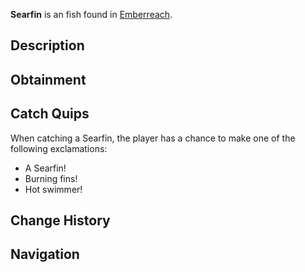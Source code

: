 {{FishInfobox
|image          = Searfin.png
|rarity         = Unusual
|sea            = Second Sea
|location       = [[Emberreach]]
|sublocation    = 
|sources        = Fishing Rod
|radar_location = 
|prog_speed     = -9
|xp             = 78
|weather        = Clear
|time           = Day
|season         = Summer
|bait           = Coal
|base_weight    = 630
|base_value     = 168
|weight_range   = 378
|base_chance    = 74
|base_resil     = 43
}}
'''Searfin''' is an {{Rarity|Unusual}} fish found in [[Emberreach]].

== Description ==
{{Description|A sleek fish, its fins shimmering with the heat of scorched tides.|Bestiary Entry}}

== Obtainment ==
{{Description|It glides where the sun ignites the stillness.|Bestiary Hint}}
{{Fish Availability|
Emberreach/Volcano
|top_rods      = 
Free Spirit Rod\262812.86\18391.5;
Trident Rod\259743.73\31476.3;
Leviathan's Fang Rod\256072.97\32867.84;
Azure Of Lagoon\230121.99\17589.04;
Egg Rod\202264.98\24690.24;
Precision Rod\153360.54\18584.56;
Verdant Shear Rod\196320.73\24268.8;
Shamrock Rod\157800.63\19122.62;
Nocturnal Rod\122156.2\122156.2;
Blazebringer Rod\197180.93\25308.84;
Great Dreamer Rod\193751.56\24868.67;
Haunted Rod\149728.37\18814.55;
Scurvy Rod\154110.49\19365.2;
No-Life Rod\193033.88\23723.62;
Seraphic Rod\173772.46\21058.12;
Ethereal Prism Rod\171547.65\13177.98;
Challenger's Rod\166873.96\20467.69;
Rod Of The Forgotten Fang\164227.9\19926.06;
Depthseeker Rod\163128.76\20441.45;
Rod Of The Exalted One\160852.12\19884.24;
Avalanche Rod\158496.59\19862.46;
Rod Of The Depths\157912.85\19238.6;
Volcanic Rod\157871.45\19540.63;
Zeus Rod\157012.19\19434.28;
Steady Rod\130828.18\16352.29
|recommended   = Free Spirit Rod
}}

== Catch Quips ==
When catching a Searfin, the player has a chance to make one of the following exclamations:
* A Searfin!
* Burning fins!
* Hot swimmer!

== Change History ==
{{Change History|{{subst:Current Version}}}}

== Navigation ==
{{Fish Navbox|Emberreach}}